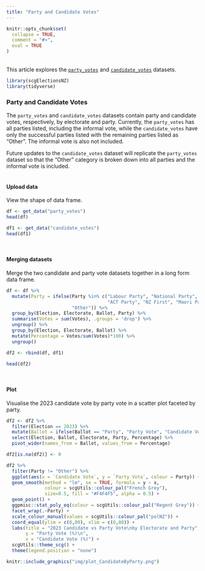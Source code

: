 ```yaml
---
title: "Party and Candidate Votes"
---
```

```{=html}
<style>
  .content p {
    margin-top: 30px !important;
  }

  details {
    margin-bottom: 40px;
  }
</style>
```
```r
knitr::opts_chunk$set(
  collapse = TRUE,
  comment = "#>",
  eval = TRUE
)
```
<br>
This article explores the [`party_votes`](https://sarahcgall.github.io/scgElectionsNZ/reference/party_votes.html) and [`candidate_votes`](https://sarahcgall.github.io/scgElectionsNZ/reference/candidate_votes.html) datasets.
<br>

```r
library(scgElectionsNZ)
library(tidyverse)
```
### Party and Candidate Votes
The `party_votes` and `candidate_votes` datasets contain party and candidate votes, respectively, by electorate and party. Currently, the `party_votes` has all parties listed, including the informal vote, while the `candidate_votes` have only the successful parties listed with the remaining parties listed as "Other". The informal vote is also not included.

Future updates to the `candidate_votes` dataset will replicate the `party_votes` dataset so that the "Other" category is broken down into all parties and the informal vote is included.
<br>
<br>

#### Upload data
View the shape of data frame.
```r
df <- get_data("party_votes")
head(df)
```
```r
df1 <- get_data("candidate_votes")
head(df1)
```
<br>

#### Merging datasets
Merge the two candidate and party vote datasets together in a long form data frame.
```r
df <- df %>%
  mutate(Party = ifelse(Party %in% c("Labour Party", "National Party", "Green Party",
                                     "ACT Party", "NZ First", "Maori Party"), Party,
                        "Other")) %>%
  group_by(Election, Electorate, Ballot, Party) %>%
  summarise(Votes = sum(Votes), .groups = 'drop') %>%
  ungroup() %>%
  group_by(Election, Electorate, Ballot) %>%
  mutate(Percentage = Votes/sum(Votes)*100) %>%
  ungroup()

df2 <- rbind(df, df1)

head(df2)
```
<br>

#### Plot
Visualise the 2023 candidate vote by party vote in a scatter plot faceted by party.
```r
df2 <- df2 %>%
  filter(Election == 2023) %>%
  mutate(Ballot = ifelse(Ballot == "Party", "Party Vote", "Candidate Vote")) %>%
  select(Election, Ballot, Electorate, Party, Percentage) %>%
  pivot_wider(names_from = Ballot, values_from = Percentage)

df2[is.na(df2)] <- 0

df2 %>%
  filter(Party != "Other") %>%
  ggplot(aes(x = `Candidate Vote`, y = `Party Vote`, colour = Party)) +
  geom_smooth(method = "lm", se = TRUE, formula = y ~ x,
              colour = scgUtils::colour_pal("French Grey"),
              size=0.5, fill = "#F4F4F5", alpha = 0.5) +
  geom_point() +
  ggpmisc::stat_poly_eq(colour = scgUtils::colour_pal("Regent Grey")) +
  facet_wrap(.~Party) +
  scale_colour_manual(values = scgUtils::colour_pal("polNZ")) +
  coord_equal(ylim = c(0,80), xlim = c(0,80)) +
  labs(title = "2023 Candidate vs Party Vote\nby Electorate and Party",
       y = "Party Vote (%)\n",
       x = "Candidate Vote (%)") +
  scgUtils::theme_scg() +
  theme(legend.position = "none")
```
```r
knitr::include_graphics("img/plot_CandidateByParty.png")
```
